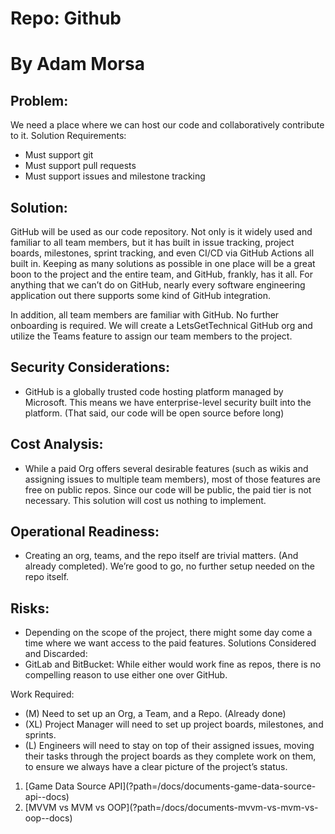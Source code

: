 
# Repo: Github

# By Adam Morsa

## Problem:

We need a place where we can host our code and collaboratively contribute to it.
Solution Requirements:

- Must support git
- Must support pull requests
- Must support issues and milestone tracking

## Solution:

GitHub will be used as our code repository. Not only is it widely used and familiar to all team
members, but it has built in issue tracking, project boards, milestones, sprint tracking, and even
CI/CD via GitHub Actions all built in. Keeping as many solutions as possible in one place will be
a great boon to the project and the entire team, and GitHub, frankly, has it all. For anything that
we can’t do on GitHub, nearly every software engineering application out there supports some
kind of GitHub integration.

In addition, all team members are familiar with GitHub. No further onboarding is required.
We will create a LetsGetTechnical GitHub org and utilize the Teams feature to assign our team
members to the project.

## Security Considerations:

- GitHub is a globally trusted code hosting platform managed by Microsoft. This means we
  have enterprise-level security built into the platform. (That said, our code will be open
  source before long)

## Cost Analysis:

- While a paid Org offers several desirable features (such as wikis and assigning issues to
  multiple team members), most of those features are free on public repos. Since our code
  will be public, the paid tier is not necessary. This solution will cost us nothing to
  implement.

## Operational Readiness:

- Creating an org, teams, and the repo itself are trivial matters. (And already completed).
  We’re good to go, no further setup needed on the repo itself.

## Risks:

- Depending on the scope of the project, there might some day come a time where we
  want access to the paid features.
  Solutions Considered and Discarded:
- GitLab and BitBucket: While either would work fine as repos, there is no compelling
  reason to use either one over GitHub.

Work Required:

- (M) Need to set up an Org, a Team, and a Repo. (Already done)
- (XL) Project Manager will need to set up project boards, milestones, and sprints.
- (L) Engineers will need to stay on top of their assigned issues, moving their tasks
  through the project boards as they complete work on them, to ensure we always have a
  clear picture of the project’s status.

<ol className="doc_nav_links">
  <li>
    [Game Data Source API](?path=/docs/documents-game-data-source-api--docs)
  </li>
  <li>[MVVM vs MVM vs OOP](?path=/docs/documents-mvvm-vs-mvm-vs-oop--docs)</li>
</ol>
